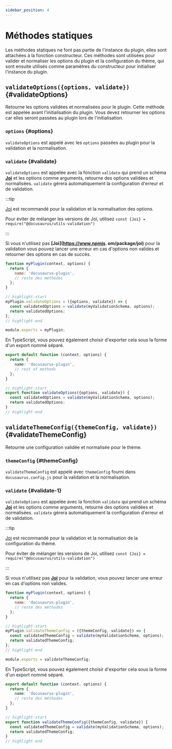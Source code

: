 ```yaml
---
sidebar_position: 4
---
```


# Méthodes statiques

Les méthodes statiques ne font pas partie de l'instance du plugin, elles sont attachées à la fonction constructeur. Ces méthodes sont utilisées pour valider et normaliser les options du plugin et la configuration du thème, qui sont ensuite utilisés comme paramètres du constructeur pour initialiser l'instance du plugin.

## `validateOptions({options, validate})` {#validateOptions}

Retourne les options validées et normalisées pour le plugin. Cette méthode est appelée avant l'initialisation du plugin. Vous devez retourner les options car elles seront passées au plugin lors de l'initialisation.

### `options` {#options}

`validateOptions` est appelé avec les `options` passées au plugin pour la validation et la normalisation.

### `validate` {#validate}

`validateOptions` est appelée avec la fonction `validate` qui prend un schéma **[Joi](https://www.npmjs.com/package/joi)** et les options comme arguments, retourne des options validées et normalisées. `validate` gérera automatiquement la configuration d'erreur et de validation.

:::tip

[Joi](https://www.npmjs.com/package/joi) est recommandé pour la validation et la normalisation des options.

Pour éviter de mélanger les versions de Joi, utilisez `const {Joi} = require("@docusaurus/utils-validation")`

:::

Si vous n'utilisez pas **[Joi](https://www.npmjs. om/package/joi)** pour la validation vous pouvez lancer une erreur en cas d'options non valides et retourner des options en cas de succès.

```js title="my-plugin/src/index.js"
function myPlugin(context, options) {
  return {
    name: 'docusaurus-plugin',
    // reste des méthodes
  };
}

// highlight-start
myPlugin.validateOptions = ({options, validate}) => {
  const validatedOptions = validate(myValidationSchema, options);
  return validatedOptions;
};
// highlight-end

module.exports = myPlugin;
```

En TypeScript, vous pouvez également choisir d'exporter cela sous la forme d'un export nommé séparé.

```ts title="my-plugin/src/index.ts"
export default function (context, options) {
  return {
    name: 'docusaurus-plugin',
    // rest of methods
  };
}

// highlight-start
export function validateOptions({options, validate}) {
  const validatedOptions = validate(myValidationSchema, options);
  return validatedOptions;
}
// highlight-end
```

## `validateThemeConfig({themeConfig, validate})` {#validateThemeConfig}

Retourne une configuration validée et normalisée pour le thème.

### `themeConfig` {#themeConfig}

`validateThemeConfig` est appelé avec `themeConfig` fourni dans `docusaurus.config.js` pour la validation et la normalisation.

### `validate` {#validate-1}

`validateOptions` est appelée avec la fonction `validate` qui prend un schéma **[Joi](https://www.npmjs.com/package/joi)** et les options comme arguments, retourne des options validées et normalisées. `validate` gérera automatiquement la configuration d'erreur et de validation.

:::tip

[Joi](https://www.npmjs.com/package/joi) est recommandé pour la validation et la normalisation de la configuration du thème.

Pour éviter de mélanger les versions de Joi, utilisez `const {Joi} = require("@docusaurus/utils-validation")`

:::

Si vous n'utilisez pas **[Joi](https://www.npmjs.com/package/joi)** pour la validation, vous pouvez lancer une erreur en cas d'options non valides.

```js title="my-theme/src/index.js"
function myPlugin(context, options) {
  return {
    name: 'docusaurus-plugin',
    // reste des méthodes
  };
}

// highlight-start
myPlugin.validateThemeConfig = ({themeConfig, validate}) => {
  const validatedThemeConfig = validate(myValidationSchema, options);
  return validatedThemeConfig;
};
// highlight-end

module.exports = validateThemeConfig;
```

En TypeScript, vous pouvez également choisir d'exporter cela sous la forme d'un export nommé séparé.

```ts title="my-theme/src/index.ts"
export default function (context, options) {
  return {
    name: 'docusaurus-plugin',
    // reste des méthodes
  };
}

// highlight-start
export function validateThemeConfig({themeConfig, validate}) {
  const validatedThemeConfig = validate(myValidationSchema, options);
  return validatedThemeConfig;
}
// highlight-end
```
